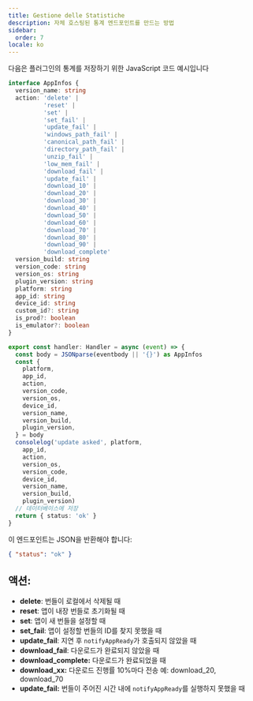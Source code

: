```yaml
---
title: Gestione delle Statistiche
description: 자체 호스팅된 통계 엔드포인트를 만드는 방법
sidebar:
  order: 7
locale: ko
---
```


다음은 플러그인의 통계를 저장하기 위한 JavaScript 코드 예시입니다

```typescript
interface AppInfos {
  version_name: string
  action: 'delete' |
          'reset' |
          'set' |
          'set_fail' |
          'update_fail' |
          'windows_path_fail' |
          'canonical_path_fail' |
          'directory_path_fail' |
          'unzip_fail' |
          'low_mem_fail' |
          'download_fail' |
          'update_fail' |
          'download_10' |
          'download_20' |
          'download_30' |
          'download_40' |
          'download_50' |
          'download_60' |
          'download_70' |
          'download_80' |
          'download_90' |
          'download_complete'
  version_build: string
  version_code: string
  version_os: string
  plugin_version: string
  platform: string
  app_id: string
  device_id: string
  custom_id?: string
  is_prod?: boolean
  is_emulator?: boolean
}

export const handler: Handler = async (event) => {
  const body = JSONparse(eventbody || '{}') as AppInfos
  const {
    platform,
    app_id,
    action,
    version_code,
    version_os,
    device_id,
    version_name,
    version_build,
    plugin_version,
  } = body
  consolelog('update asked', platform,
    app_id,
    action,
    version_os,
    version_code,
    device_id,
    version_name,
    version_build,
    plugin_version)
  // 데이터베이스에 저장
  return { status: 'ok' }
}
```

이 엔드포인트는 JSON을 반환해야 합니다:

```json
{ "status": "ok" }
```

## 액션:

* **delete**: 번들이 로컬에서 삭제될 때
* **reset**: 앱이 내장 번들로 초기화될 때
* **set**: 앱이 새 번들을 설정할 때
* **set\_fail**: 앱이 설정할 번들의 ID를 찾지 못했을 때
* **update\_fail**: 지연 후 `notifyAppReady`가 호출되지 않았을 때
* **download\_fail**: 다운로드가 완료되지 않았을 때
* **download\_complete:** 다운로드가 완료되었을 때
* **download\_xx:** 다운로드 진행률 10%마다 전송 예: download\_20, download\_70
* **update\_fail:** 번들이 주어진 시간 내에 `notifyAppReady`를 실행하지 못했을 때